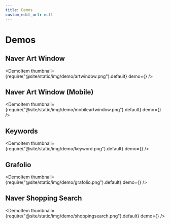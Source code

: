 ```yaml
---
title: Demos
custom_edit_url: null
---
```



# Demos
## Naver Art Window
<DemoItem thumbnail={require("@site/static/img/demo/artwindow.png").default} demo={<ArtWindow />} />

## Naver Art Window (Mobile)
<DemoItem thumbnail={require("@site/static/img/demo/mobileartwindow.png").default} demo={<ArtWindowMobile/>} />

## Keywords
<DemoItem thumbnail={require("@site/static/img/demo/keyword.png").default} demo={<Keywords/>} />

## Grafolio
<DemoItem thumbnail={require("@site/static/img/demo/grafolio.png").default} demo={<Grafolio/>} />

## Naver Shopping Search
<DemoItem thumbnail={require("@site/static/img/demo/shoppingsearch.png").default} demo={<ShoppingSearch />} />
